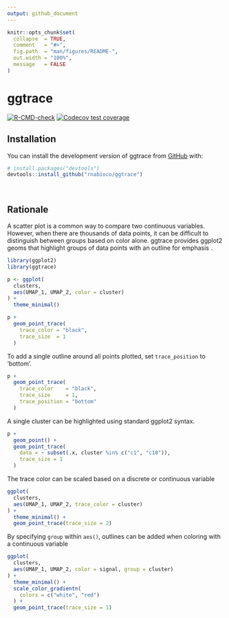 ```yaml
---
output: github_document
---
```


<!-- README.md is generated from README.Rmd. Please edit that file -->

```r
knitr::opts_chunk$set(
  collapse  = TRUE,
  comment   = "#>",
  fig.path  = "man/figures/README-",
  out.width = "100%",
  message   = FALSE
)
```

# ggtrace

<!-- badges: start -->
[![R-CMD-check](https://github.com/rnabioco/ggtrace/workflows/R-CMD-check/badge.svg)](https://github.com/rnabioco/ggtrace/actions)
[![Codecov test coverage](https://codecov.io/gh/rnabioco/ggtrace/branch/master/graph/badge.svg)](https://codecov.io/gh/rnabioco/ggtrace?branch=master)
<!-- badges: end -->

## Installation

You can install the development version of ggtrace from [GitHub](https://github.com/rnabioco/ggtrace) with:

``` r
# install.packages("devtools")
devtools::install_github("rnabioco/ggtrace")
```

<br>

## Rationale

A scatter plot is a common way to compare two continuous variables. However, when there are thousands of data points, it can be difficult to distinguish between groups based on color alone. ggtrace provides ggplot2 geoms that highlight groups of data points with an outline for emphasis .

```r
library(ggplot2)
library(ggtrace)

p <- ggplot(
  clusters,
  aes(UMAP_1, UMAP_2, color = cluster)
) + 
  theme_minimal()

p +
  geom_point_trace(
    trace_color = "black",
    trace_size  = 1
  )
```

To add a single outline around all points plotted, set `trace_position` to 'bottom'.

```r
p +
  geom_point_trace(
    trace_color    = "black",
    trace_size     = 1,
    trace_position = "bottom"
  )
```

A single cluster can be highlighted using standard ggplot2 syntax.

```r
p +
  geom_point() +
  geom_point_trace(
    data = ~ subset(.x, cluster %in% c("c1", "c10")),
    trace_size = 1
  )
```

The trace color can be scaled based on a discrete or continuous variable

```r
ggplot(
  clusters,
  aes(UMAP_1, UMAP_2, trace_color = cluster)
) +
  theme_minimal() +
  geom_point_trace(trace_size = 2)
```

By specifying `group` within `aes()`, outlines can be added when coloring with a continuous variable

```r
ggplot(
  clusters,
  aes(UMAP_1, UMAP_2, color = signal, group = cluster)
) +
  theme_minimal() +
  scale_color_gradientn(
    colors = c("white", "red")
  ) +
  geom_point_trace(trace_size = 1)
```






